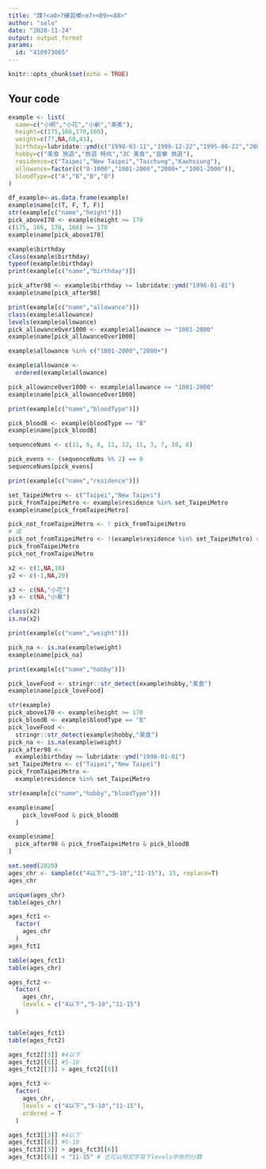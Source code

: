 ---
title: "課?<a0>?練習模<e7><89><88>"
author: "selu"
date: "2020-11-24"
output: output_format
params:
  id: "410973065"
---

```{r setup, include=FALSE}
knitr::opts_chunk$set(echo = TRUE)
```

## Your code

```{r}
example <- list(
  name=c("小明","小花","小新","美美"),
  height=c(175,166,170,160),
  weight=c(77,NA,60,43),
  birthday=lubridate::ymd(c("1998-03-11","1999-12-22","1995-08-22","2001-10-10")),
  hobby=c("美食 旅遊","旅遊 時尚","3C 美食","音樂 旅遊"),
  residence=c("Taipei","New Taipei","Taichung","Kaohsiung"),
  allowance=factor(c("0-1000","1001-2000","2000+","1001-2000")),
  bloodType=c("A","B","B","O")
)
```

```{r}
df_example<-as.data.frame(example)
example$name[c(T, F, T, F)]
str(example[c("name","height")])
pick_above170 <- example$height >= 170
c(175, 166, 170, 160) >= 170
example$name[pick_above170]
```
```{r}
example$birthday
class(example$birthday)
typeof(example$birthday)
print(example[c("name","birthday")])

pick_after98 <- example$birthday >= lubridate::ymd("1998-01-01")
example$name[pick_after98]
```
```{r}
print(example[c("name","allowance")])
class(example$allowance)
levels(example$allowance)
pick_allowanceOver1000 <- example$allowance >= "1001-2000"
example$name[pick_allowanceOver1000]
```
```{r}
example$allowance %in% c("1001-2000","2000+")
```
```{r}
example$allowance <- 
  ordered(example$allowance)
```
```{r}
pick_allowanceOver1000 <- example$allowance >= "1001-2000"
example$name[pick_allowanceOver1000]
```

```{r}
print(example[c("name","bloodType")])

pick_bloodB <- example$bloodType == "B"
example$name[pick_bloodB]
```
```{r}
sequenceNums <- c(11, 6, 8, 11, 12, 11, 3, 7, 10, 8)

pick_evens <- (sequenceNums %% 2) == 0
sequenceNums[pick_evens]
```
```{r}
print(example[c("name","residence")])

set_TaipeiMetro <- c("Taipei","New Taipei")
pick_fromTaipeiMetro <- example$residence %in% set_TaipeiMetro
example$name[pick_fromTaipeiMetro]
```
```{r}
pick_not_fromTaipeiMetro <- ! pick_fromTaipeiMetro
# 或
pick_not_fromTaipeiMetro <- !(example$residence %in% set_TaipeiMetro) # (..) 裡面會先運算完才做外面!的處理
pick_fromTaipeiMetro
pick_not_fromTaipeiMetro
```
```{r}
x2 <- c(1,NA,10)
y2 <- c(-1,NA,20)

x3 <- c(NA,"小花")
y3 <- c(NA,"小華")
```

```{r}
class(x2)
is.na(x2)
```
```{r}
print(example[c("name","weight")])

pick_na <- is.na(example$weight)
example$name[pick_na]
```
```{r}
print(example[c("name","hobby")])

pick_loveFood <- stringr::str_detect(example$hobby,"美食")
example$name[pick_loveFood]
```
```{r}
str(example)
pick_above170 <- example$height >= 170
pick_bloodB <- example$bloodType == "B"
pick_loveFood <- 
  stringr::str_detect(example$hobby,"美食")
pick_na <- is.na(example$weight)
pick_after98 <- 
  example$birthday >= lubridate::ymd("1998-01-01")
set_TaipeiMetro <- c("Taipei","New Taipei")
pick_fromTaipeiMetro <- 
  example$residence %in% set_TaipeiMetro
```
```{r}
str(example[c("name","hobby","bloodType")])

example$name[
    pick_loveFood & pick_bloodB
  ]
```
```{r}
example$name[
  pick_after98 & pick_fromTaipeiMetro & pick_bloodB
]
```
```{r}
set.seed(2020)
ages_chr <- sample(c("4以下","5-10","11-15"), 15, replace=T)
ages_chr
```
```{r}
unique(ages_chr)
table(ages_chr)
```
```{r}
ages_fct1 <- 
  factor(
    ages_chr
  )
ages_fct1
```
```{r}
table(ages_fct1)
table(ages_chr)
```
```{r}
ages_fct2 <- 
  factor(
    ages_chr,
    levels = c("4以下","5-10","11-15")
  )
```
```{r}

```

```{r}
table(ages_fct1)
table(ages_fct2)
```
```{r}
ages_fct2[[3]] #4以下
ages_fct2[[6]] #5-10
ages_fct2[[3]] > ages_fct2[[6]]
```
```{r}
ages_fct3 <- 
  factor(
    ages_chr,
    levels = c("4以下","5-10","11-15"),
    ordered = T
  )
```
```{r}
ages_fct3[[3]] #4以下
ages_fct3[[6]] #5-10
ages_fct3[[3]] > ages_fct3[[6]]
ages_fct3[[6]] < "11-15" # 也可以用文字寫下levels中有的分類
```
```{r}

```

